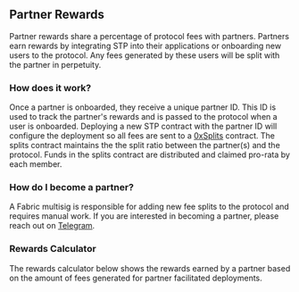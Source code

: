 
## Partner Rewards

Partner rewards share a percentage of protocol fees with partners. Partners earn rewards by integrating STP into their applications or onboarding new users to the protocol.
Any fees generated by these users will be split with the partner in perpetuity.

### How does it work?

Once a partner is onboarded, they receive a unique partner ID. This ID is used to track the partner's rewards and is passed to the protocol when a user is onboarded.
Deploying a new STP contract with the partner ID will configure the deployment so all fees are sent to a [0xSplits](https://docs.splits.org/) contract.
The splits contract maintains the the split ratio between the partner(s) and the protocol. Funds in the splits contract are distributed and claimed pro-rata by each member.

### How do I become a partner?

A Fabric multisig is responsible for adding new fee splits to the protocol and requires manual work. If you are interested in becoming a partner, please reach out on [Telegram](https://t.me/withfabric).

### Rewards Calculator

The rewards calculator below shows the rewards earned by a partner based on the amount of fees generated for partner facilitated deployments.

<br />

<PartnerRewardsCalc />